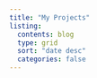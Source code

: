 ```yaml
---
title: "My Projects"
listing:
  contents: blog
  type: grid
  sort: "date desc"
  categories: false
---
```




